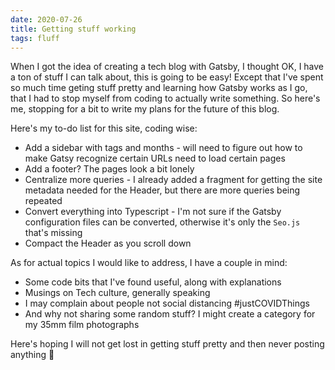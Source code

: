 ```yaml
---
date: 2020-07-26
title: Getting stuff working
tags: fluff
---
```


When I got the idea of creating a tech blog with Gatsby, I thought OK, I have a ton of stuff I can talk about, this is going to be easy! Except that I've spent so much time geting stuff pretty and learning how Gatsby works as I go, that I had to stop myself from coding to actually write something. So here's me, stopping for a bit to write my plans for the future of this blog.

Here's my to-do list for this site, coding wise:

- Add a sidebar with tags and months - will need to figure out how to make Gatsy recognize certain URLs need to load certain pages
- Add a footer? The pages look a bit lonely
- Centralize more queries - I already added a fragment for getting the site metadata needed for the Header, but there are more queries being repeated
- Convert everything into Typescript - I'm not sure if the Gatsby configuration files can be converted, otherwise it's only the `Seo.js` that's missing
- Compact the Header as you scroll down

As for actual topics I would like to address, I have a couple in mind:

- Some code bits that I've found useful, along with explanations
- Musings on Tech culture, generally speaking
- I may complain about people not social distancing #justCOVIDThings
- And why not sharing some random stuff? I might create a category for my 35mm film photographs

Here's hoping I will not get lost in getting stuff pretty and then never posting anything 🌈
